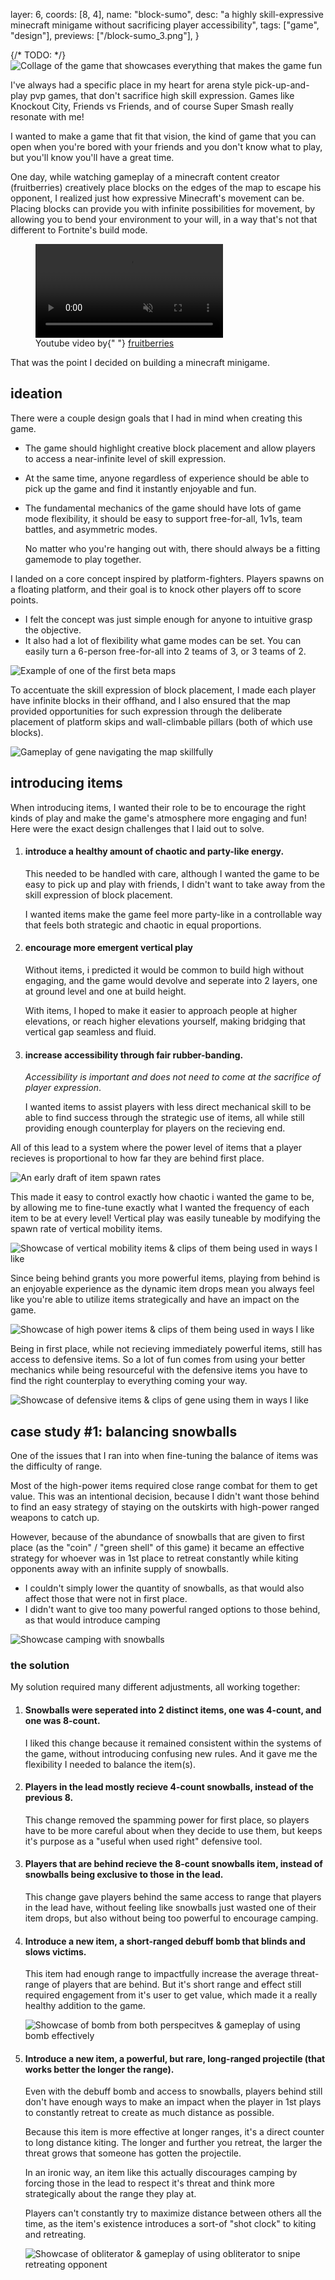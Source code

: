   layer: 6,
  coords: [8, 4],
  name: "block-sumo",
  desc: "a highly skill-expressive minecraft minigame without sacrificing player accessibility",
  tags: ["game", "design"],
  previews: ["/block-sumo_3.png"],
}

{/* TODO: */}
![Collage of the game that showcases everything that makes the game fun]()

I've always had a specific place in my heart for arena style pick-up-and-play pvp games, that don't sacrifice high skill expression. Games like Knockout City, Friends vs Friends, and of course Super Smash really resonate with me!

I wanted to make a game that fit that vision, the kind of game that you can open when you're bored with your friends and you don't know what to play, but you'll know you'll have a great time.

One day, while watching gameplay of a minecraft content creator (fruitberries) creatively place blocks on the edges of the map to escape his opponent, I realized just how expressive Minecraft's movement can be. Placing blocks can provide you with infinite possibilities for movement, by allowing you to bend your environment to your will, in a way that's not that different to Fortnite's build mode.

<figure>
  <video muted autoplay loop class="w-full">
    <source src="/block-sumo_1.webm" type="video/webm" />
  </video>
  <figcaption>
    Youtube video by{" "}
    <a href="https://www.youtube.com/watch?v=ovJrTqYD4e8">fruitberries</a>
  </figcaption>
</figure>

That was the point I decided on building a minecraft minigame.

## ideation

There were a couple design goals that I had in mind when creating this game.

- The game should highlight creative block placement and allow players to access a near-infinite level of skill expression.
- At the same time, anyone regardless of experience should be able to pick up the game and find it instantly enjoyable and fun.
- The fundamental mechanics of the game should have lots of game mode flexibility, it should be easy to support free-for-all, 1v1s, team battles, and asymmetric modes.

  No matter who you're hanging out with, there should always be a fitting gamemode to play together.

I landed on a core concept inspired by platform-fighters. Players spawns on a floating platform, and their goal is to knock other players off to score points.

- I felt the concept was just simple enough for anyone to intuitive grasp the objective.
- It also had a lot of flexibility what game modes can be set. You can easily turn a 6-person free-for-all into 2 teams of 3, or 3 teams of 2.

![Example of one of the first beta maps](/block-sumo_3.png)

To accentuate the skill expression of block placement, I made each player have infinite blocks in their offhand, and I also ensured that the map provided opportunities for such expression through the deliberate placement of platform skips and wall-climbable pillars (both of which use blocks).

![Gameplay of gene navigating the map skillfully]()

## introducing items

When introducing items, I wanted their role to be to encourage the right kinds of play and make the game's atmosphere more engaging and fun! Here were the exact design challenges that I laid out to solve.

1. #### introduce a healthy amount of chaotic and party-like energy.

   This needed to be handled with care, although I wanted the game to be easy to pick up and play with friends, I didn't want to take away from the skill expression of block placement.

   I wanted items make the game feel more party-like in a controllable way that feels both strategic and chaotic in equal proportions.

2. #### encourage more emergent vertical play

   Without items, i predicted it would be common to build high without engaging, and the game would devolve and seperate into 2 layers, one at ground level and one at build height.

   With items, I hoped to make it easier to approach people at higher elevations, or reach higher elevations yourself, making bridging that vertical gap seamless and fluid.

3. #### increase accessibility through fair rubber-banding.

   _Accessibility is important and does not need to come at the sacrifice of player expression_.

   I wanted items to assist players with less direct mechanical skill to be able to find success through the strategic use of items, all while still providing enough counterplay for players on the recieving end.

All of this lead to a system where the power level of items that a player recieves is proportional to how far they are behind first place.

![An early draft of item spawn rates](/block-sumo_2.png)

This made it easy to control exactly how chaotic i wanted the game to be, by allowing me to fine-tune exactly what I wanted the frequency of each item to be at every level! Vertical play was easily tuneable by modifying the spawn rate of vertical mobility items.

![Showcase of vertical mobility items & clips of them being used in ways I like]()

Since being behind grants you more powerful items, playing from behind is an enjoyable experience as the dynamic item drops mean you always feel like you're able to utilize items strategically and have an impact on the game.

![Showcase of high power items & clips of them being used in ways I like]()

Being in first place, while not recieving immediately powerful items, still has access to defensive items. So a lot of fun comes from using your better mechanics while being resourceful with the defensive items you have to find the right counterplay to everything coming your way.

![Showcase of defensive items & clips of gene using them in ways I like]()

## case study #1: balancing snowballs

One of the issues that I ran into when fine-tuning the balance of items was the difficulty of range.

Most of the high-power items required close range combat for them to get value. This was an intentional decision, because I didn't want those behind to find an easy strategy of staying on the outskirts with high-power ranged weapons to catch up.

However, because of the abundance of snowballs that are given to first place (as the "coin" / "green shell" of this game) it became an effective strategy for whoever was in 1st place to retreat constantly while kiting opponents away with an infinite supply of snowballs.

- I couldn't simply lower the quantity of snowballs, as that would also affect those that were not in first place.
- I didn't want to give too many powerful ranged options to those behind, as that would introduce camping

![Showcase camping with snowballs]()

### the solution

My solution required many different adjustments, all working together:

1. #### Snowballs were seperated into 2 distinct items, one was 4-count, and one was 8-count.

   I liked this change because it remained consistent within the systems of the game, without introducing confusing new rules. And it gave me the flexibility I needed to balance the item(s).

2. #### Players in the lead mostly recieve 4-count snowballs, instead of the previous 8.

   This change removed the spamming power for first place, so players have to be more careful about when they decide to use them, but keeps it's purpose as a "useful when used right" defensive tool.

3. #### Players that are behind recieve the 8-count snowballs item, instead of snowballs being exclusive to those in the lead.

   This change gave players behind the same access to range that players in the lead have, without feeling like snowballs just wasted one of their item drops, but also without being too powerful to encourage camping.

4. #### Introduce a new item, a short-ranged debuff bomb that blinds and slows victims.

   This item had enough range to impactfully increase the average threat-range of players that are behind. But it's short range and effect still required engagement from it's user to get value, which made it a really healthy addition to the game.

   ![Showcase of bomb from both perspecitves & gameplay of using bomb effectively]()

5. #### Introduce a new item, a powerful, but rare, long-ranged projectile (that works better the longer the range).

   Even with the debuff bomb and access to snowballs, players behind still don't have enough ways to make an impact when the player in 1st plays to constantly retreat to create as much distance as possible.

   Because this item is more effective at longer ranges, it's a direct counter to long distance kiting. The longer and further you retreat, the larger the threat grows that someone has gotten the projectile.

   In an ironic way, an item like this actually discourages camping by forcing those in the lead to respect it's threat and think more strategically about the range they play at.

   Players can't constantly try to maximize distance between others all the time, as the item's existence introduces a sort-of "shot clock" to kiting and retreating.

   ![Showcase of obliterator & gameplay of using obliterator to snipe retreating opponent]()
